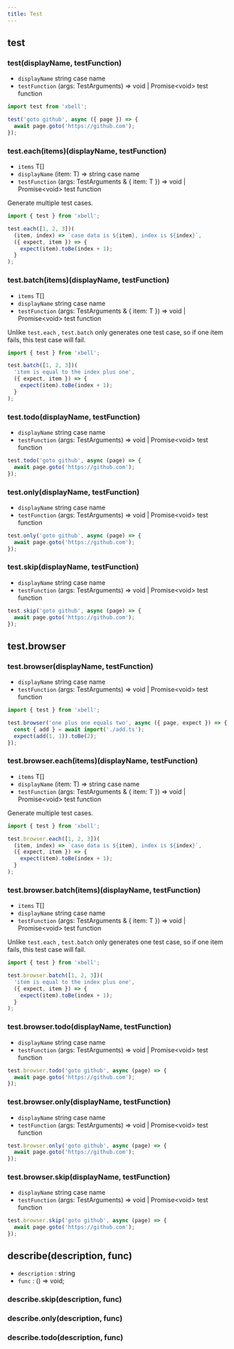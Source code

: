 ```yaml
---
title: Test
---
```


## test

### test(displayName, testFunction)
- `displayName` <type>string</type> case name
- `testFunction` <type>(args: TestArguments) => void | Promise&lt;void&gt; </type> test function

```typescript
import test from 'xbell';

test('goto github', async ({ page }) => {
  await page.goto('https://github.com');
});
```

### test.each(items)(displayName, testFunction)
- `items` <type>T[]</type>
- `displayName` <type>(item: T) => string</type> case name
- `testFunction` <type>(args: TestArguments & { item: T }) => void | Promise&lt;void&gt; </type> test function

Generate multiple test cases.

```typescript
import { test } from 'xbell';

test.each([1, 2, 3])(
  (item, index) => `case data is ${item}, index is ${index}`,
  ({ expect, item }) => {
    expect(item).toBe(index + 1);
  }
);
```

### test.batch(items)(displayName, testFunction)
- `items` <type>T[]</type>
- `displayName` <type>string</type> case name
- `testFunction` <type>(args: TestArguments & { item: T }) => void | Promise&lt;void&gt; </type> test function

Unlike `test.each` ,  `test.batch` only generates one test case, so if one item fails, this test case will fail.

```typescript
import { test } from 'xbell';

test.batch([1, 2, 3])(
  'item is equal to the index plus one',
  ({ expect, item }) => {
    expect(item).toBe(index + 1);
  }
);
```

### test.todo(displayName, testFunction)
- `displayName` <type>string</type> case name
- `testFunction` <type>(args: TestArguments) => void | Promise&lt;void&gt; </type> test function

```typescript
test.todo('goto github', async (page) => {
  await page.goto('https://github.com');
});
```

### test.only(displayName, testFunction)
- `displayName` <type>string</type> case name
- `testFunction` <type>(args: TestArguments) => void | Promise&lt;void&gt; </type> test function

```typescript
test.only('goto github', async (page) => {
  await page.goto('https://github.com');
});
```

### test.skip(displayName, testFunction)
- `displayName` <type>string</type> case name
- `testFunction` <type>(args: TestArguments) => void | Promise&lt;void&gt; </type> test function

```typescript
test.skip('goto github', async (page) => {
  await page.goto('https://github.com');
});
```

## test.browser

### test.browser(displayName, testFunction)
- `displayName` <type>string</type> case name
- `testFunction` <type>(args: TestArguments) => void | Promise&lt;void&gt; </type> test function

```typescript
import { test } from 'xbell';

test.browser('one plus one equals two', async ({ page, expect }) => {
  const { add } = await import('./add.ts');
  expect(add(1, 1)).toBe(2);
});
```

### test.browser.each(items)(displayName, testFunction)
- `items` <type>T[]</type>
- `displayName` <type>(item: T) => string</type> case name
- `testFunction` <type>(args: TestArguments & { item: T }) => void | Promise&lt;void&gt; </type> test function

Generate multiple test cases.

```typescript
import { test } from 'xbell';

test.browser.each([1, 2, 3])(
  (item, index) => `case data is ${item}, index is ${index}`,
  ({ expect, item }) => {
    expect(item).toBe(index + 1);
  }
);
```


### test.browser.batch(items)(displayName, testFunction)
- `items` <type>T[]</type>
- `displayName` <type>string</type> case name
- `testFunction` <type>(args: TestArguments & { item: T }) => void | Promise&lt;void&gt; </type> test function

Unlike `test.each` ,  `test.batch` only generates one test case, so if one item fails, this test case will fail.

```typescript
import { test } from 'xbell';

test.browser.batch([1, 2, 3])(
  'item is equal to the index plus one',
  ({ expect, item }) => {
    expect(item).toBe(index + 1);
  }
);
```

### test.browser.todo(displayName, testFunction)
- `displayName` <type>string</type> case name
- `testFunction` <type>(args: TestArguments) => void | Promise&lt;void&gt; </type> test function

```typescript
test.browser.todo('goto github', async (page) => {
  await page.goto('https://github.com');
});
```

### test.browser.only(displayName, testFunction)
- `displayName` <type>string</type> case name
- `testFunction` <type>(args: TestArguments) => void | Promise&lt;void&gt; </type> test function

```typescript
test.browser.only('goto github', async (page) => {
  await page.goto('https://github.com');
});
```

### test.browser.skip(displayName, testFunction)
- `displayName` <type>string</type> case name
- `testFunction` <type>(args: TestArguments) => void | Promise&lt;void&gt; </type> test function

```typescript
test.browser.skip('goto github', async (page) => {
  await page.goto('https://github.com');
});
```

## describe(description, func)

- `description` : <type>string</type>
- `func` : <type>() => void;</type>


### describe.skip(description, func)

### describe.only(description, func)

### describe.todo(description, func)
